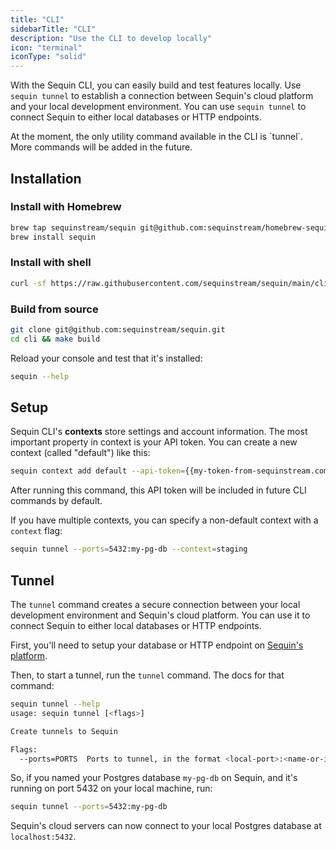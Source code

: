 ```yaml
---
title: "CLI"
sidebarTitle: "CLI"
description: "Use the CLI to develop locally"
icon: "terminal"
iconType: "solid"
---
```


With the Sequin CLI, you can easily build and test features locally. Use `sequin tunnel` to establish a connection between Sequin's cloud platform and your local development environment. You can use `sequin tunnel` to connect Sequin to either local databases or HTTP endpoints.

<Info>
At the moment, the only utility command available in the CLI is `tunnel`. More commands will be added in the future.
</Info>

## Installation

### Install with Homebrew

```bash
brew tap sequinstream/sequin git@github.com:sequinstream/homebrew-sequin
brew install sequin
```

### Install with shell

```bash
curl -sf https://raw.githubusercontent.com/sequinstream/sequin/main/cli/installer.sh | sh
```

### Build from source

```bash
git clone git@github.com:sequinstream/sequin.git
cd cli && make build
```

Reload your console and test that it's installed:

```bash
sequin --help
```

## Setup

Sequin CLI's **contexts** store settings and account information. The most important property in context is your API token. You can create a new context (called "default") like this:

```bash
sequin context add default --api-token={{my-token-from-sequinstream.com}} --set-default
```

After running this command, this API token will be included in future CLI commands by default.

If you have multiple contexts, you can specify a non-default context with a `context` flag:

```bash
sequin tunnel --ports=5432:my-pg-db --context=staging
```

## Tunnel

The `tunnel` command creates a secure connection between your local development environment and Sequin's cloud platform. You can use it to connect Sequin to either local databases or HTTP endpoints.

First, you'll need to setup your database or HTTP endpoint on [Sequin's platform](https://sequinstream.com).

Then, to start a tunnel, run the `tunnel` command. The docs for that command:

```bash
sequin tunnel --help
usage: sequin tunnel [<flags>]

Create tunnels to Sequin

Flags:
  --ports=PORTS  Ports to tunnel, in the format <local-port>:<name-or-id>[,<local-port>:<name-or-id>]
```

So, if you named your Postgres database `my-pg-db` on Sequin, and it's running on port 5432 on your local machine, run:

```bash
sequin tunnel --ports=5432:my-pg-db
```

Sequin's cloud servers can now connect to your local Postgres database at `localhost:5432`.
